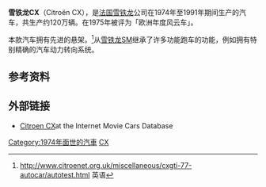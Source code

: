 {{Infobox automobile
|image=File:Citroen CX 2.5 GTI Turbo 2 (13219868513).jpg
| caption = 攝於[[荷蘭|荷蘭]]
|name=雪鐵龍CX<br />Citroën CX
|manufacturer=[[雪鐵龍|雪鐵龍]]
|transmission=5速 [[手排|手排]]<br />4速 [[手排|手排]]<br />3速 [[自排|自排]]<br />3速 [[半自動變速器|半自排]]
|production=1974年-1991年
|assembly={{FRA}}[[歐奈叢林|歐奈叢林]]<ref name=Citroenbrochure>{{cite book|authorlink=|title= Citroën GS: Citroen build with care (Anglophone brochure for UK market which also mentions new plant built for Citroen CX)|journal=|volume=|publisher=Citroen Cars Ltd (UK)|date=August 1976|location=[[斯勞|斯勞]]|id=}}</ref><br/>{{CHI}}[[阿里卡_(阿里卡省)|阿里卡]]<br/>{{ESP}}[[維戈|維戈]]
|predecessor=[[雪鐵龍DS|雪鐵龍DS]]
|successor=[[雪鐵龍XM|雪鐵龍XM]]
|layout=[[前置前驅|前置前驅]]
|class=[[豪華汽車|豪華汽車]] / [[中型轎車|中型轎車]]
|body_style=4門[[快背車|快背車]]<br />5門[[旅行車|旅行車]]
|length={{convert|4666|mm|in|abbr=on}}<ref name=AutoMotorundSport197712>{{cite magazine|authorlink= Helmut Eicker|title=Fahrbericht: Citroen CX 2400 GTi|magazine={{tsl|en|Auto, Motor und Sport|}}|volume=Heft 12 1977|pages=82–89|date=8 June 1977}}</ref>
|height={{convert|1360|mm|in|abbr=on}}<ref name=AutoMotorundSport197712/>
|width={{convert|1730|mm|in|abbr=on}}<ref name=AutoMotorundSport197712/>
|wheelbase={{convert|2845|mm|in|abbr=on}}<ref name=AutoMotorundSport197712/>
|weight={{Convert|1265|-|1520|kg|lb|0|abbr=on}}
|designer=Robert Opron<br />Geoff Matthews（系列2）
|engine=2.0L [[直列四缸引擎|I4]]<br />2.2L I4<br />2.3L I4<br />2.4L I4<br />2.5L [[柴油引擎|柴油]] I4
}}

'''雪铁龙CX'''（Citroën CX），是[[法国|法国]][[雪铁龙|雪铁龙]]公司在1974年至1991年期间生产的汽车，共生产约120万辆。在1975年被评为「欧洲年度风云车」。

本款汽车拥有先进的悬架。<ref>http://www.citroenet.org.uk/miscellaneous/cxgti-77-autocar/autotest.html 英语 </ref>从[[雪铁龙SM|雪铁龙SM]]继承了许多功能跑车的功能，例如拥有特别精确的汽车动力转向系统。

==参考资料==
{{reflist|colwidth=30em}}

==外部链接==
{{Commons category|Citroën CX}}
*[https://web.archive.org/web/20160303191047/http://www.imcdb.org/vehicles_make-Citroen_model-CX%26sortBy%3D4.html Citroen CX]at the Internet Movie Cars Database

{{Citroën}}
{{DEFAULTSORT:Citroen CX}}
[[Category:1974年面世的汽車|Category:1974年面世的汽車]]
[[Category:雪鐵龍車款|CX]]
{{car-stub}}
